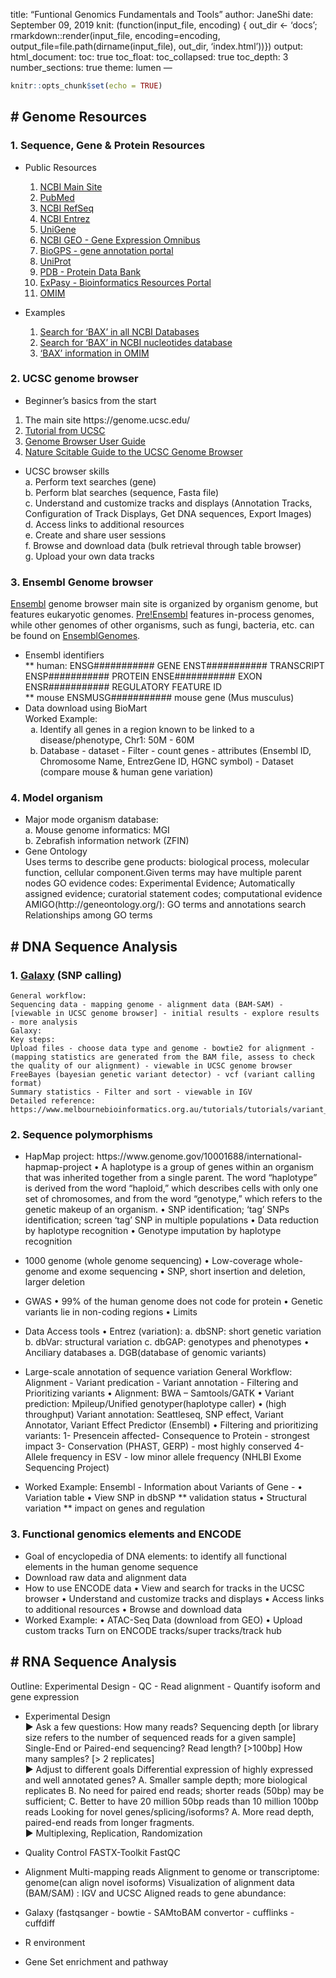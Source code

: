 title: "Funtional Genomics Fundamentals and Tools"
author: JaneShi
date: September 09, 2019
knit: (function(input_file, encoding) {
  out_dir <- 'docs';
  rmarkdown::render(input_file,
 encoding=encoding,
 output_file=file.path(dirname(input_file), out_dir, 'index.html'))})
output: 
  html_document:
    toc: true
    toc_float:
      toc_collapsed: true
    toc_depth: 3
    number_sections: true
    theme: lumen
---

```r
knitr::opts_chunk$set(echo = TRUE)
```

# Genome Resources
-
### 1. Sequence, Gene & Protein Resources
- Public Resources

	1) [NCBI Main Site](http://www.ncbi.nlm.nih.gov)   
	2) [PubMed](http://www.ncbi.nlm.nih.gov/pubmed)   
	3) [NCBI RefSeq](http://www.ncbi.nlm.nih.gov/refseq/)   
	4) [NCBI Entrez](http://www.ncbi.nlm.nih.gov/)   
	5) [UniGene](http://www.ncbi.nlm.nih.gov/sites/entrez?db=unigene)   
	6) [NCBI GEO - Gene Expression Omnibus](http://www.ncbi.nlm.nih.gov/geo/)  
	7) [BioGPS - gene annotation portal](http://biogps.org/)  
	8) [UniProt](http://www.uniprot.org)  
	9) [PDB - Protein Data Bank](http://www.rcsb.org/pdb/home/home.do)  
	10) [ExPasy - Bioinformatics Resources Portal](http://www.expasy.org/)  
	11) [OMIM](http://omim.org)
- Examples  
	1) [Search for 'BAX' in all NCBI Databases](https://www.ncbi.nlm.nih.gov/search/all/?term=bax)  
	2) [Search for 'BAX' in NCBI nucleotides database](https://www.ncbi.nlm.nih.gov/nuccore/?term=bax)  
	3) ['BAX' information in OMIM](https://omim.org/entry/600040)  

	
### 2. UCSC genome browser 
- Beginner's basics from the start  
1) The main site https://genome.ucsc.edu/  
2) [Tutorial from UCSC](https://genome.ucsc.edu/training/)  
3) [Genome Browser User Guide](https://genome.ucsc.edu/goldenPath/help/hgTracksHelp.html)  
4) [Nature Scitable Guide to the UCSC Genome Browser](www.nature.com/scitable/ebooks/guide-to-the-ucsc-genome-browser-16569863)
- UCSC browser skills  
		a. Perform text searches (gene)  
		b. Perform blat searches (sequence, Fasta file)  
		c. Understand and customize tracks and displays (Annotation Tracks, Configuration of Track Displays, Get DNA sequences, Export Images)  
		d. Access links to additional resources  
		e. Create and share user sessions  
		f. Browse and download data (bulk retrieval through table browser)  
		g. Upload your own data tracks  
	
### 3. Ensembl Genome browser
[Ensembl](https://useast.ensembl.org/index.html) genome browser main site is organized by organism genome, but features eukaryotic genomes. [Pre!Ensembl](http://pre.ensembl.org/index.html) features in-process genomes, while other genomes of other organisms, such as fungi, bacteria, etc. can be found on [EnsemblGenomes](http://ensemblgenomes.org/).   

- Ensembl identifiers  
	** human:
	ENSG########### GENE
	ENST########### TRANSCRIPT
	ENSP########### PROTEIN
	ENSE########### EXON
	ENSR########### REGULATORY FEATURE ID  
	** mouse
	ENSMUSG########### mouse gene (Mus musculus)  
- Data download using BioMart  
	Worked Example:  
   a. Identify all genes in a region known to be linked to a disease/phenotype, Chr1: 50M - 60M  
   b. Database - dataset - Filter - count genes - attributes (Ensembl ID, Chromosome Name, EntrezGene ID, HGNC symbol) - Dataset (compare mouse & human gene variation)

### 4. Model organism
- Major mode organism database:  
		a. Mouse genome informatics: MGI  
		b. Zebrafish information network (ZFIN)  
- Gene Ontology  
  Uses terms to describe gene products: biological process, molecular function, cellular component.Given terms may have multiple parent nodes
GO evidence codes: Experimental Evidence; Automatically assigned evidence; curatorial statement codes; computational evidence
	AMIGO(http://geneontology.org/):
	GO terms and annotations search
	Relationships among GO terms 
	      
	      
# DNA Sequence Analysis
-

### 1. [Galaxy](https://usegalaxy.org/) (SNP calling)
	General workflow:
	Sequencing data - mapping genome - alignment data (BAM-SAM) - [viewable in UCSC genome browser] - initial results - explore results - more analysis
	Galaxy:
	Key steps:
	Upload files - choose data type and genome - bowtie2 for alignment - (mapping statistics are generated from the BAM file, assess to check the quality of our alignment) - viewable in UCSC genome browser
	FreeBayes (bayesian genetic variant detector) - vcf (variant calling format)
	Summary statistics - Filter and sort - viewable in IGV
	Detailed reference:
	https://www.melbournebioinformatics.org.au/tutorials/tutorials/variant_calling_galaxy_1/variant_calling_galaxy_1/
	
### 2. Sequence polymorphisms
	
- HapMap project: https://www.genome.gov/10001688/international-hapmap-project
	• A haplotype is a group of genes within an organism that was inherited together from a single parent. The word "haplotype" is derived from the word "haploid," which describes cells with only one set of chromosomes, and from the word "genotype," which refers to the genetic makeup of an organism.
	• SNP identification; 'tag' SNPs identification; screen 'tag' SNP in multiple populations
	• Data reduction by haplotype recognition 
	• Genotype imputation by haplotype recognition


	
- 1000 genome (whole genome sequencing)
	• Low-coverage whole-genome and exome sequencing
	• SNP, short insertion and deletion, larger deletion
	
- GWAS
	• 99% of the human genome does not code for protein
	• Genetic variants lie in non-coding regions
	• Limits
	
- Data Access tools
	• Entrez (variation): 
		a. dbSNP: short genetic variation
		b. dbVar: structural variation
		c. dbGAP: genotypes and phenotypes
	• Anciliary databases
	  a. DGB(database of genomic variants)
	
- Large-scale annotation of sequence variation
	General Workflow:
	Alignment - Variant predication - Variant annotation - Filtering and Prioritizing variants
	• Alignment: BWA -- Samtools/GATK
	• Variant prediction: Mpileup/Unified genotyper(haplotype caller)
	• (high throughput) Variant annotation: Seattleseq, SNP effect, Variant Annotator, Variant Effect Predictor (Ensembl)
	• Filtering and prioritizing variants: 
		1- Presence\Absence in affected\unaffected
		2- Consequence to Protein - strongest impact
		3- Conservation (PHAST, GERP) - most highly conserved
		4- Allele frequency in ESV - low minor allele frequency (NHLBI Exome Sequencing Project)
		
- Worked Example:
	Ensembl - Information about Variants of Gene - 
	• Variation table
	• View SNP in dbSNP ** validation status
	• Structural variation ** impact on genes and regulation
	
		
### 3. Functional genomics elements and ENCODE
- Goal of encyclopedia of DNA elements: to identify all functional elements in the human genome sequence
- Download raw data and alignment data
- How to use ENCODE data
	• View and search for tracks in the UCSC browser
	• Understand and customize tracks and displays
	• Access links to additional resources
	• Browse and download data
- Worked Example:
	• ATAC-Seq Data (download from GEO)
	• Upload custom tracks
Turn on ENCODE tracks/super tracks/track hub

# RNA Sequence Analysis
-
Outline: Experimental Design - QC - Read alignment - Quantify isoform and gene expression

- Experimental Design  
	► Ask a few questions:
	How many reads? Sequencing depth [or library size refers to the number of sequenced reads for a given sample]
	Single-End or Paired-end sequencing?
	Read length? [>100bp]
	How many samples? [> 2 replicates]  
	► Adjust to different goals
	Differential expression of highly expressed and well annotated genes?
	A. Smaller sample depth; more biological replicates
	B. No need for paired end reads; shorter reads (50bp) may be sufficient;
	C. Better to have 20 million 50bp reads than 10 million 100bp reads
	Looking for novel genes/splicing/isoforms?
	A. More read depth, paired-end reads from longer fragments.  
	► Multiplexing, Replication, Randomization
- Quality Control
	FASTX-Toolkit
	FastQC
- Alignment
	Multi-mapping reads
	Alignment to genome or transcriptome: genome(can align novel isoforms)
	Visualization of alignment data (BAM/SAM) : IGV and UCSC
	Aligned reads to gene abundance:
	
	
- Galaxy (fastqsanger - bowtie - SAMtoBAM convertor - cufflinks - cuffdiff
- R environment
- Gene Set enrichment and pathway